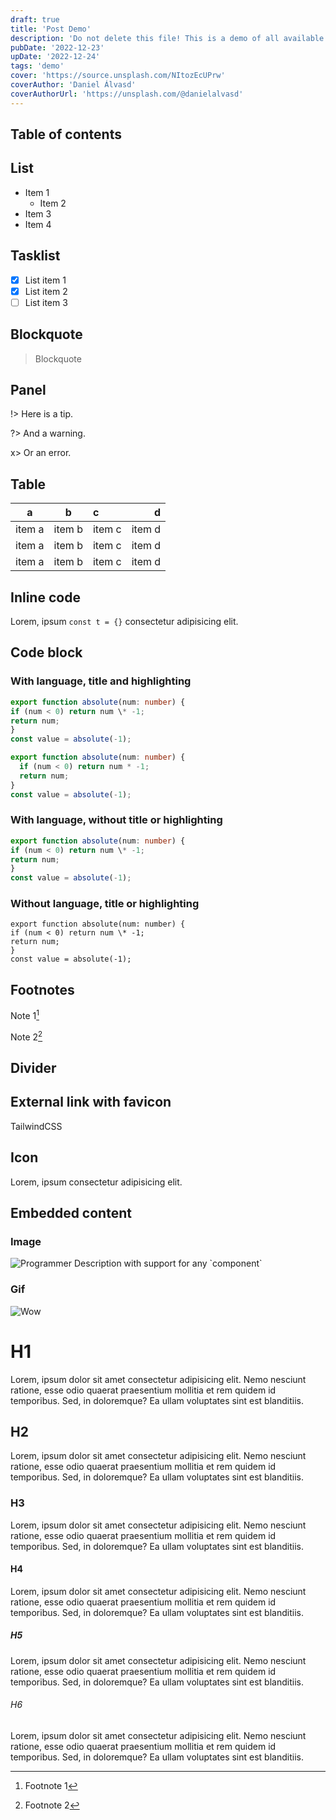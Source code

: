 ```yaml
---
draft: true
title: 'Post Demo'
description: 'Do not delete this file! This is a demo of all available components that can be utilized in posts. This demo is used for testing and should not be exposed on the website or in the sitemap.'
pubDate: '2022-12-23'
upDate: '2022-12-24'
tags: 'demo'
cover: 'https://source.unsplash.com/NItozEcUPrw'
coverAuthor: 'Daniel Álvasd'
coverAuthorUrl: 'https://unsplash.com/@danielalvasd'
---
```



## Table of contents

## List

- Item 1
  - Item 2
- Item 3
- Item 4

## Tasklist

- [x] List item 1
- [x] List item 2
- [ ] List item 3

## Blockquote

> Blockquote

## Panel

!> Here is a tip.

?> And a warning.

x> Or an error.

## Table

| a      |   b    | c      |      d |
| ------ | :----: | :----- | -----: |
| item a | item b | item c | item d |
| item a | item b | item c | item d |
| item a | item b | item c | item d |

## Inline code

Lorem, ipsum `const t = {}` consectetur adipisicing elit.

## Code block

### With language, title and highlighting

```typescript title="examples/index.ts" {1-3,6}
export function absolute(num: number) {
if (num < 0) return num \* -1;
return num;
}
const value = absolute(-1);

export function absolute(num: number) {
  if (num < 0) return num * -1;
  return num;
}
const value = absolute(-1);
```

### With language, without title or highlighting

```typescript
export function absolute(num: number) {
if (num < 0) return num \* -1;
return num;
}
const value = absolute(-1);
```

### Without language, title or highlighting

```
export function absolute(num: number) {
if (num < 0) return num \* -1;
return num;
}
const value = absolute(-1);
```

## Footnotes

Note 1[^1]

Note 2[^2]

## Divider

<Divider />

## External link with favicon

<ExternalLink href="https://tailwindcss.com/" favicon>
  TailwindCSS
</ExternalLink>

## Icon

Lorem, ipsum <Icon name="smiling-face-with-smiling-eyes" /> consectetur adipisicing elit.

## Embedded content

### Image

<Image src="https://source.unsplash.com/FCHlYvR5gJI" alt="Programmer">
  Description with support for any `component`
</Image>

### Gif

<Image src="https://media.giphy.com/media/oYtVHSxngR3lC/giphy.gif" alt="Wow" />

# H1

Lorem, ipsum dolor sit amet consectetur adipisicing elit. Nemo nesciunt ratione, esse odio quaerat praesentium mollitia et rem quidem id temporibus. Sed, in doloremque? Ea ullam voluptates sint est blanditiis.

## H2

Lorem, ipsum dolor sit amet consectetur adipisicing elit. Nemo nesciunt ratione, esse odio quaerat praesentium mollitia et rem quidem id temporibus. Sed, in doloremque? Ea ullam voluptates sint est blanditiis.

### H3

Lorem, ipsum dolor sit amet consectetur adipisicing elit. Nemo nesciunt ratione, esse odio quaerat praesentium mollitia et rem quidem id temporibus. Sed, in doloremque? Ea ullam voluptates sint est blanditiis.

#### H4

Lorem, ipsum dolor sit amet consectetur adipisicing elit. Nemo nesciunt ratione, esse odio quaerat praesentium mollitia et rem quidem id temporibus. Sed, in doloremque? Ea ullam voluptates sint est blanditiis.

##### H5

Lorem, ipsum dolor sit amet consectetur adipisicing elit. Nemo nesciunt ratione, esse odio quaerat praesentium mollitia et rem quidem id temporibus. Sed, in doloremque? Ea ullam voluptates sint est blanditiis.

###### H6

Lorem, ipsum dolor sit amet consectetur adipisicing elit. Nemo nesciunt ratione, esse odio quaerat praesentium mollitia et rem quidem id temporibus. Sed, in doloremque? Ea ullam voluptates sint est blanditiis.

[^1]: Footnote 1
[^2]: Footnote 2
